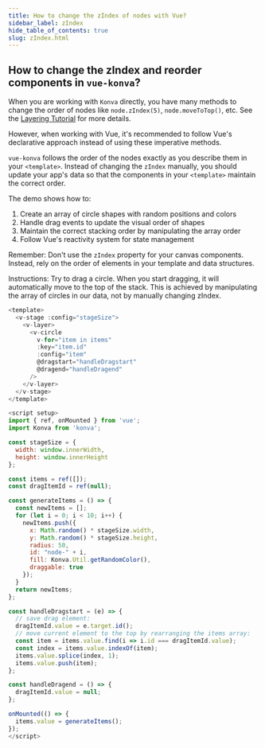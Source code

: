 ```yaml
---
title: How to change the zIndex of nodes with Vue?
sidebar_label: zIndex
hide_table_of_contents: true
slug: zIndex.html
---
```


## How to change the zIndex and reorder components in `vue-konva`?

When you are working with `Konva` directly, you have many methods to change the order of nodes like `node.zIndex(5)`, `node.moveToTop()`, etc. See the [Layering Tutorial](/docs/groups_and_layers/Layering.html) for more details.

However, when working with Vue, it's recommended to follow Vue's declarative approach instead of using these imperative methods.

`vue-konva` follows the order of the nodes exactly as you describe them in your `<template>`. Instead of changing the `zIndex` manually, you should update your app's data so that the components in your `<template>` maintain the correct order.

The demo shows how to:
1. Create an array of circle shapes with random positions and colors
2. Handle drag events to update the visual order of shapes
3. Maintain the correct stacking order by manipulating the array order
4. Follow Vue's reactivity system for state management

Remember: Don't use the `zIndex` property for your canvas components. Instead, rely on the order of elements in your template and data structures. 

Instructions: Try to drag a circle. When you start dragging, it will automatically move to the top of the stack. This is achieved by manipulating the array of circles in our data, not by manually changing zIndex.

```js live vue
<template>
  <v-stage :config="stageSize">
    <v-layer>
      <v-circle
        v-for="item in items"
        :key="item.id"
        :config="item"
        @dragstart="handleDragstart"
        @dragend="handleDragend"
      />
    </v-layer>
  </v-stage>
</template>

<script setup>
import { ref, onMounted } from 'vue';
import Konva from 'konva';

const stageSize = {
  width: window.innerWidth,
  height: window.innerHeight
};

const items = ref([]);
const dragItemId = ref(null);

const generateItems = () => {
  const newItems = [];
  for (let i = 0; i < 10; i++) {
    newItems.push({
      x: Math.random() * stageSize.width,
      y: Math.random() * stageSize.height,
      radius: 50,
      id: "node-" + i,
      fill: Konva.Util.getRandomColor(),
      draggable: true
    });
  }
  return newItems;
};

const handleDragstart = (e) => {
  // save drag element:
  dragItemId.value = e.target.id();
  // move current element to the top by rearranging the items array:
  const item = items.value.find(i => i.id === dragItemId.value);
  const index = items.value.indexOf(item);
  items.value.splice(index, 1);
  items.value.push(item);
};

const handleDragend = () => {
  dragItemId.value = null;
};

onMounted(() => {
  items.value = generateItems();
});
</script>
```

